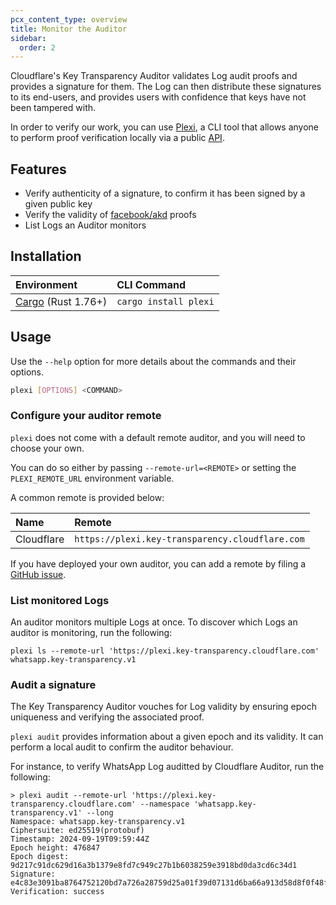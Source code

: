 ```yaml
---
pcx_content_type: overview
title: Monitor the Auditor
sidebar:
  order: 2
---
```


Cloudflare's Key Transparency Auditor validates Log audit proofs and provides a signature for them. The Log can then distribute these signatures to its end-users, and provides users with confidence that keys have not been tampered with.

In order to verify our work, you can use [Plexi](https://github.com/cloudflare/plexi), a CLI tool that allows anyone to perform proof verification locally via a public [API](/key-transparency/api/).

## Features

- Verify authenticity of a signature, to confirm it has been signed by a given public key
- Verify the validity of [facebook/akd](https://github.com/facebook/akd) proofs
- List Logs an Auditor monitors

## Installation

| Environment                                                   | CLI Command           |
| :------------------------------------------------------------ | :-------------------- |
| [Cargo](https://www.rust-lang.org/tools/install) (Rust 1.76+) | `cargo install plexi` |

## Usage

Use the `--help` option for more details about the commands and their options.

```bash
plexi [OPTIONS] <COMMAND>
```

### Configure your auditor remote

`plexi` does not come with a default remote auditor, and you will need to choose your own.

You can do so either by passing `--remote-url=<REMOTE>` or setting the `PLEXI_REMOTE_URL` environment variable.

A common remote is provided below:

| Name       | Remote                                          |
| :--------- | :---------------------------------------------- |
| Cloudflare | `https://plexi.key-transparency.cloudflare.com` |

If you have deployed your own auditor, you can add a remote by filing a [GitHub issue](https://github.com/cloudflare/plexi/issues).

### List monitored Logs

An auditor monitors multiple Logs at once. To discover which Logs an auditor is monitoring, run the following:

```shell
plexi ls --remote-url 'https://plexi.key-transparency.cloudflare.com'
whatsapp.key-transparency.v1
```

### Audit a signature

The Key Transparency Auditor vouches for Log validity by ensuring epoch uniqueness and verifying the associated proof.

`plexi audit` provides information about a given epoch and its validity. It can perform a local audit to confirm the auditor behaviour.

For instance, to verify WhatsApp Log auditted by Cloudflare Auditor, run the following:

```shell
> plexi audit --remote-url 'https://plexi.key-transparency.cloudflare.com' --namespace 'whatsapp.key-transparency.v1' --long
Namespace: whatsapp.key-transparency.v1
Ciphersuite: ed25519(protobuf)
Timestamp: 2024-09-19T09:59:44Z
Epoch height: 476847
Epoch digest: 9d217c91dc629d16a3b1379e8fd7c949c27b1b6038259e3918bd0da3cd6c34d1
Signature: e4c83e3091ba8764752120bd7a726a28759d25a01f39d07131d6ba66a913d58d8f0f48f63bc7e037cc5ddd81dc76acc847dbf8d02b2f55251e6f2b1f00191902
Verification: success
```
